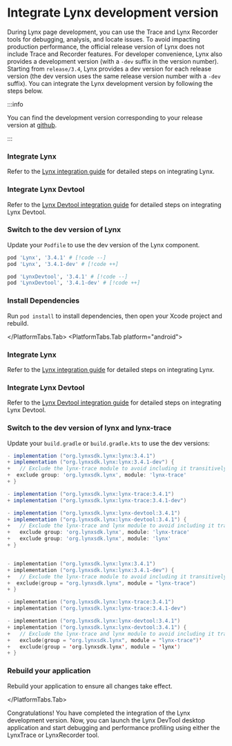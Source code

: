 
# Integrate Lynx development version

During Lynx page development, you can use the Trace and Lynx Recorder tools for debugging, analysis, and locate issues.
To avoid impacting production performance, the official release version of Lynx does not include Trace and Recorder features.
For developer convenience, Lynx also provides a development version (with a `-dev` suffix in the version number). Starting from `release/3.4`, Lynx provides a dev version for each release version (the dev version uses the same release version number with a `-dev` suffix). You can integrate the Lynx development version by following the steps below.

:::info

You can find the development version corresponding to your release version at [github](https://github.com/lynx-family/lynx/tags).

:::

<PlatformTabs hashKey="platform">
<PlatformTabs.Tab platform="ios">

<Steps>

### Integrate Lynx

Refer to the [Lynx integration guide](/guide/start/integrate-with-existing-apps.html#platform=ios) for detailed steps on integrating Lynx.

### Integrate Lynx Devtool

Refer to the [Lynx Devtool integration guide](/guide/start/integrate-lynx-devtool.html#platform=ios) for detailed steps on integrating Lynx Devtool.

### Switch to the dev version of Lynx

Update your `Podfile` to use the dev version of the Lynx component.

```ruby title="Podfile"
pod 'Lynx', '3.4.1' # [!code --]
pod 'Lynx', '3.4.1-dev' # [!code ++]

pod 'LynxDevtool', '3.4.1' # [!code --]
pod 'LynxDevtool', '3.4.1-dev' # [!code ++]
```

### Install Dependencies

Run `pod install` to install dependencies, then open your Xcode project and rebuild.

</Steps>

</PlatformTabs.Tab>
<PlatformTabs.Tab platform="android">

<Steps>

### Integrate Lynx

Refer to the [Lynx integration guide](/guide/start/integrate-with-existing-apps.html#platform=android) for detailed steps on integrating Lynx.

### Integrate Lynx Devtool

Refer to the [Lynx Devtool integration guide](/guide/start/integrate-lynx-devtool.html#platform=android) for detailed steps on integrating Lynx Devtool.

### Switch to the dev version of lynx and lynx-trace

Update your `build.gradle` or `build.gradle.kts` to use the dev versions:

<Tabs groupId='impl-android'>
<Tab label="build.gradle">

```groovy
- implementation ("org.lynxsdk.lynx:lynx:3.4.1")
+ implementation ("org.lynxsdk.lynx:lynx:3.4.1-dev") {
+   // Exclude the lynx-trace module to avoid including it transitively
+  exclude group: 'org.lynxsdk.lynx', module: 'lynx-trace'
+ }

- implementation ("org.lynxsdk.lynx:lynx-trace:3.4.1")
+ implementation ("org.lynxsdk.lynx:lynx-trace:3.4.1-dev")

- implementation ("org.lynxsdk.lynx:lynx-devtool:3.4.1")
+ implementation ("org.lynxsdk.lynx:lynx-devtool:3.4.1") {
+   // Exclude the lynx-trace and lynx module to avoid including it transitively
+   exclude group: 'org.lynxsdk.lynx', module: 'lynx-trace'
+   exclude group: 'org.lynxsdk.lynx', module: 'lynx'
+ }

```

</Tab>
<Tab label="build.gradle.kts">

```kotlin

- implementation ("org.lynxsdk.lynx:lynx:3.4.1")
+ implementation ("org.lynxsdk.lynx:lynx:3.4.1-dev") {
+   // Exclude the lynx-trace module to avoid including it transitively
+  exclude(group = "org.lynxsdk.lynx", module = "lynx-trace")
+ }

- implementation ("org.lynxsdk.lynx:lynx-trace:3.4.1")
+ implementation ("org.lynxsdk.lynx:lynx-trace:3.4.1-dev")

- implementation ("org.lynxsdk.lynx:lynx-devtool:3.4.1")
+ implementation ("org.lynxsdk.lynx:lynx-devtool:3.4.1") {
+   // Exclude the lynx-trace and lynx module to avoid including it transitively
+   exclude(group = "org.lynxsdk.lynx", module = "lynx-trace")'
+   exclude(group = 'org.lynxsdk.lynx', module = 'lynx')
+ }

```

</Tab>
</Tabs>

### Rebuild your application

Rebuild your application to ensure all changes take effect.

</Steps>

</PlatformTabs.Tab>
</PlatformTabs>

Congratulations! You have completed the integration of the Lynx development version.
Now, you can launch the Lynx DevTool desktop application and start debugging and performance profiling using either the LynxTrace or LynxRecorder tool.
